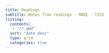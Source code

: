 ```yaml
---
title: Readings
subtitle: Notes from readings - MAEE - TISS
listing:
  contents: 
   - "/*.qmd"
  sort: "date desc"
  type: grid
  categories: true
---
```



